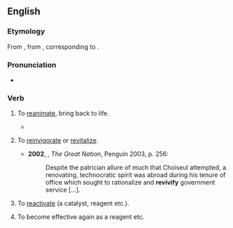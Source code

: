 ==English==

===Etymology===
From {{uder|en|fr|revivifier}}, from {{uder|en|la|revivificare}}, corresponding to {{prefix|en|re|vivify}}.

===Pronunciation===
* {{a|UK}} {{IPA|en|/ɹiːˈvɪvɪfʌɪ/}}

===Verb===
{{en-verb}}

# {{lb|en|transitive}} To [[reanimate]], bring back to life.
#* {{RQ:Melville Moby-Dick|[[s:Moby-Dick/Chapter 26|chapter 26]]|text=His pure tight skin was an excellent fit; and closely wrapped up in it, and embalmed with inner health and strength, like a '''revivified''' Egyptian, this Starbuck seemed prepared to endure for long ages to come, and to endure always, as now; [...]}}
# {{lb|en|transitive}} To [[reinvigorate]] or [[revitalize]].
#* '''2002''', {{w|Colin Jones (historian)|Colin Jones}}, ''The Great Nation'', Penguin 2003, p. 256:
#*: Despite the patrician allure of much that Choiseul attempted, a renovating, technocratic spirit was abroad during his tenure of office which sought to rationalize and '''revivify''' government service [...].
# {{lb|en|chemistry|transitive|now|_|rare}} To [[reactivate]] (a catalyst, reagent etc.).
# {{lb|en|chemistry|intransitive|now|_|rare}} To become effective again as a reagent etc.